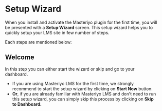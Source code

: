 # Setup Wizard

When you install and activate the Masteriyo plugin for the first time, you will be presented with a **Setup Wizard** screen. This setup wizard helps you to quickly setup your LMS site in few number of steps. 

Each steps are mentioned below: 
## Welcome
In this step you can either start the wizard or skip and go to your dashboard. 
- If you are using Masteriyo LMS for the first time, we strongly recommend to start the setup wizard by clicking on **Start Now** button.
- **Or**, if you are already familiar with Masteriyo LMS and don't need to run this setup wizard, you can simply skip this process by clicking on **Skip to Dashboard**.
